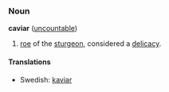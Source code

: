 ===Noun===
'''caviar''' ([[uncountable]])

# [[roe]] of the [[sturgeon]], considered a [[delicacy]].

====Translations====
*Swedish: [[kaviar]]